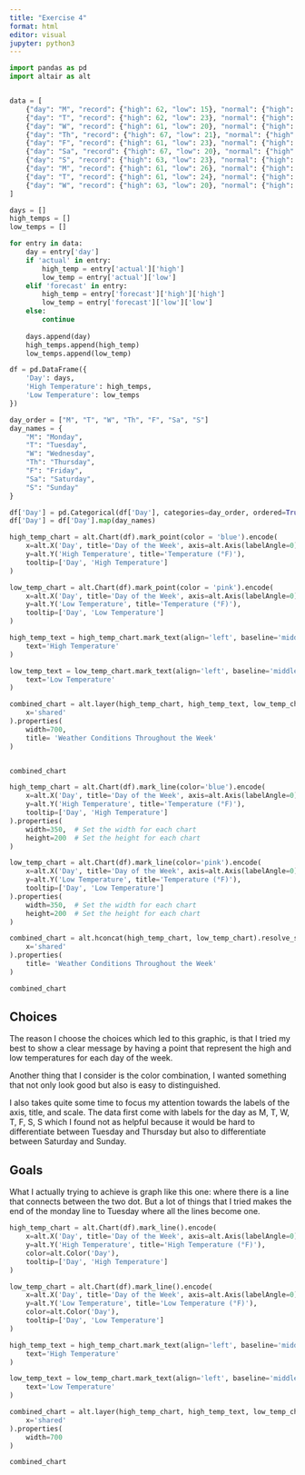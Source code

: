 ```yaml
---
title: "Exercise 4"
format: html
editor: visual
jupyter: python3
---
```


```python
import pandas as pd
import altair as alt


data = [
    {"day": "M", "record": {"high": 62, "low": 15}, "normal": {"high": 50, "low": 38}, "actual": {"high": 48, "low": 36}, "id": 0},
    {"day": "T", "record": {"high": 62, "low": 23}, "normal": {"high": 50, "low": 38}, "actual": {"high": 50, "low": 40}, "id": 1},
    {"day": "W", "record": {"high": 61, "low": 20}, "normal": {"high": 50, "low": 38}, "actual": {"high": 55, "low": 36}, "id": 2},
    {"day": "Th", "record": {"high": 67, "low": 21}, "normal": {"high": 50, "low": 38}, "actual": {"high": 51, "low": 33}, "id": 3},
    {"day": "F", "record": {"high": 61, "low": 23}, "normal": {"high": 50, "low": 38}, "actual": {"high": 50, "low": 30}, "id": 4},
    {"day": "Sa", "record": {"high": 67, "low": 20}, "normal": {"high": 50, "low": 38}, "forecast": {"high": {"high": 53, "low": 49}, "low": {"high": 40, "low": 35}}, "id": 5},
    {"day": "S", "record": {"high": 63, "low": 23}, "normal": {"high": 50, "low": 39}, "forecast": {"high": {"high": 55, "low": 49}, "low": {"high": 42, "low": 37}}, "id": 6},
    {"day": "M", "record": {"high": 61, "low": 26}, "normal": {"high": 51, "low": 39}, "forecast": {"high": {"high": 53, "low": 49}, "low": {"high": 43, "low": 40}}, "id": 7},
    {"day": "T", "record": {"high": 61, "low": 24}, "normal": {"high": 51, "low": 39}, "forecast": {"high": {"high": 52, "low": 46}, "low": {"high": 44, "low": 40}}, "id": 8},
    {"day": "W", "record": {"high": 63, "low": 20}, "normal": {"high": 51, "low": 39}, "forecast": {"high": {"high": 53, "low": 46}, "low": {"high": 43, "low": 38}}, "id": 9}
]

days = []
high_temps = []
low_temps = []

for entry in data:
    day = entry['day']
    if 'actual' in entry:
        high_temp = entry['actual']['high']
        low_temp = entry['actual']['low']
    elif 'forecast' in entry:
        high_temp = entry['forecast']['high']['high']
        low_temp = entry['forecast']['low']['low']
    else:
        continue  
    
    days.append(day)
    high_temps.append(high_temp)
    low_temps.append(low_temp)

df = pd.DataFrame({
    'Day': days,
    'High Temperature': high_temps,
    'Low Temperature': low_temps
})
```

```python
day_order = ["M", "T", "W", "Th", "F", "Sa", "S"]
day_names = {
    "M": "Monday",
    "T": "Tuesday",
    "W": "Wednesday",
    "Th": "Thursday",
    "F": "Friday",
    "Sa": "Saturday",
    "S": "Sunday"
}

df['Day'] = pd.Categorical(df['Day'], categories=day_order, ordered=True)
df['Day'] = df['Day'].map(day_names)

```

```python
high_temp_chart = alt.Chart(df).mark_point(color = 'blue').encode(
    x=alt.X('Day', title='Day of the Week', axis=alt.Axis(labelAngle=0)),
    y=alt.Y('High Temperature', title='Temperature (°F)'),
    tooltip=['Day', 'High Temperature']
)

low_temp_chart = alt.Chart(df).mark_point(color = 'pink').encode(
    x=alt.X('Day', title='Day of the Week', axis=alt.Axis(labelAngle=0)),
    y=alt.Y('Low Temperature', title='Temperature (°F)'),
    tooltip=['Day', 'Low Temperature']
)

high_temp_text = high_temp_chart.mark_text(align='left', baseline='middle', dx=5, dy=-5).encode(
    text='High Temperature'
)

low_temp_text = low_temp_chart.mark_text(align='left', baseline='middle', dx=5, dy=5).encode(
    text='Low Temperature'
)

combined_chart = alt.layer(high_temp_chart, high_temp_text, low_temp_chart, low_temp_text).resolve_scale(
    x='shared'
).properties(
    width=700,
    title= 'Weather Conditions Throughout the Week'
)


combined_chart

```

```python
high_temp_chart = alt.Chart(df).mark_line(color='blue').encode(
    x=alt.X('Day', title='Day of the Week', axis=alt.Axis(labelAngle=0)),
    y=alt.Y('High Temperature', title='Temperature (°F)'),
    tooltip=['Day', 'High Temperature']
).properties(
    width=350,  # Set the width for each chart
    height=200  # Set the height for each chart
)

low_temp_chart = alt.Chart(df).mark_line(color='pink').encode(
    x=alt.X('Day', title='Day of the Week', axis=alt.Axis(labelAngle=0)),
    y=alt.Y('Low Temperature', title='Temperature (°F)'),
    tooltip=['Day', 'Low Temperature']
).properties(
    width=350,  # Set the width for each chart
    height=200  # Set the height for each chart
)

combined_chart = alt.hconcat(high_temp_chart, low_temp_chart).resolve_scale(
    x='shared'
).properties(
    title= 'Weather Conditions Throughout the Week'
)

combined_chart

```


## Choices

The reason I choose the choices which led to this graphic, is that I tried my best to show a clear message by having a point that represent the high and low temperatures for each day of the week. 

Another thing that I consider is the color combination, I wanted something that not only look good but also is easy to distinguished. 

I also takes quite some time to focus my attention towards the labels of the axis, title, and scale. The data first come with labels for the day as M, T, W, T, F, S, S which I found not as helpful because it would be hard to differentiate between Tuesday and Thursday but also to differentiate between Saturday and Sunday.


## Goals

What I actually trying to achieve is graph like this one: where there is a line that connects between the two dot. But a lot of things that I tried makes the end of the monday line to Tuesday where all the lines become one.

```python
high_temp_chart = alt.Chart(df).mark_line().encode(
    x=alt.X('Day', title='Day of the Week', axis=alt.Axis(labelAngle=0)),
    y=alt.Y('High Temperature', title='High Temperature (°F)'),
    color=alt.Color('Day'),
    tooltip=['Day', 'High Temperature']
)

low_temp_chart = alt.Chart(df).mark_line().encode(
    x=alt.X('Day', title='Day of the Week', axis=alt.Axis(labelAngle=0)),
    y=alt.Y('Low Temperature', title='Low Temperature (°F)'),
    color=alt.Color('Day'),
    tooltip=['Day', 'Low Temperature']
)

high_temp_text = high_temp_chart.mark_text(align='left', baseline='middle', dx=5, dy=-5).encode(
    text='High Temperature'
)

low_temp_text = low_temp_chart.mark_text(align='left', baseline='middle', dx=5, dy=5).encode(
    text='Low Temperature'
)

combined_chart = alt.layer(high_temp_chart, high_temp_text, low_temp_chart, low_temp_text).resolve_scale(
    x='shared'
).properties(
    width=700 
)

combined_chart

```





